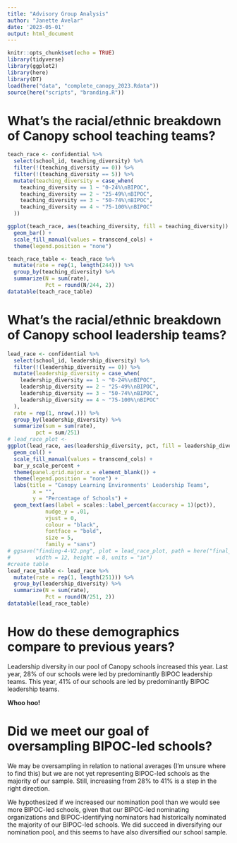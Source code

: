 ```yaml
---
title: "Advisory Group Analysis"
author: "Janette Avelar"
date: '2023-05-01'
output: html_document
---
```


```r
knitr::opts_chunk$set(echo = TRUE)
library(tidyverse)
library(ggplot2)
library(here)
library(DT)
load(here("data", "complete_canopy_2023.Rdata"))
source(here("scripts", "branding.R"))
```

# What's the racial/ethnic breakdown of Canopy school teaching teams?
```r
teach_race <- confidential %>% 
  select(school_id, teaching_diversity) %>% 
  filter(!(teaching_diversity == 0)) %>% 
  filter(!(teaching_diversity == 5)) %>% 
  mutate(teaching_diversity = case_when(
    teaching_diversity == 1 ~ "0-24%\nBIPOC",
    teaching_diversity == 2 ~ "25-49%\nBIPOC",
    teaching_diversity == 3 ~ "50-74%\nBIPOC",
    teaching_diversity == 4 ~ "75-100%\nBIPOC"
  ))

ggplot(teach_race, aes(teaching_diversity, fill = teaching_diversity)) +
  geom_bar() +
  scale_fill_manual(values = transcend_cols) +
  theme(legend.position = "none")

teach_race_table <- teach_race %>% 
  mutate(rate = rep(1, length(244))) %>% 
  group_by(teaching_diversity) %>% 
  summarize(N = sum(rate),
            Pct = round(N/244, 2))
datatable(teach_race_table)
```

# What's the racial/ethnic breakdown of Canopy school leadership teams?
```r
lead_race <- confidential %>% 
  select(school_id, leadership_diversity) %>% 
  filter(!(leadership_diversity == 0)) %>% 
  mutate(leadership_diversity = case_when(
    leadership_diversity == 1 ~ "0-24%\nBIPOC",
    leadership_diversity == 2 ~ "25-49%\nBIPOC",
    leadership_diversity == 3 ~ "50-74%\nBIPOC",
    leadership_diversity == 4 ~ "75-100%\nBIPOC"
  ),
  rate = rep(1, nrow(.))) %>% 
  group_by(leadership_diversity) %>% 
  summarize(sum = sum(rate),
         pct = sum/251)
# lead_race_plot <-
ggplot(lead_race, aes(leadership_diversity, pct, fill = leadership_diversity)) +
  geom_col() +
  scale_fill_manual(values = transcend_cols) +
  bar_y_scale_percent +
  theme(panel.grid.major.x = element_blank()) +
  theme(legend.position = "none") +
  labs(title = "Canopy Learning Environments' Leadership Teams",
        x = "",
        y = "Percentage of Schools") +
  geom_text(aes(label = scales::label_percent(accuracy = 1)(pct)), 
            nudge_y = .01,
            vjust = 0, 
            colour = "black",
            fontface = "bold",
            size = 5,
            family = "sans")
# ggsave("finding-4-V2.png", plot = lead_race_plot, path = here("final_products", "draft-findings"),
#        width = 12, height = 8, units = "in")
#create table
lead_race_table <- lead_race %>% 
  mutate(rate = rep(1, length(251))) %>% 
  group_by(leadership_diversity) %>% 
  summarize(N = sum(rate),
            Pct = round(N/251, 2))
datatable(lead_race_table)
```

# How do these demographics compare to previous years?
Leadership diversity in our pool of Canopy schools increased this year. Last year, 28% of our schools were led by predominantly BIPOC leadership teams. This year, 41% of our schools are led by predominantly BIPOC leadership teams.

**Whoo hoo!**

# Did we meet our goal of oversampling BIPOC-led schools?
We may be oversampling in relation to national averages (I'm unsure where to find this) but we are not yet representing BIPOC-led schools as the majority of our sample. Still, increasing from 28% to 41% is a step in the right direction.

We hypothesized if we increased our nomination pool than we would see more BIPOC-led schools, given that our BIPOC-led nominating organizations and BIPOC-identifying nominators had historically nominated the majority of our BIPOC-led schools. We did succeed in diversifying our nomination pool, and this seems to have also diversified our school sample.